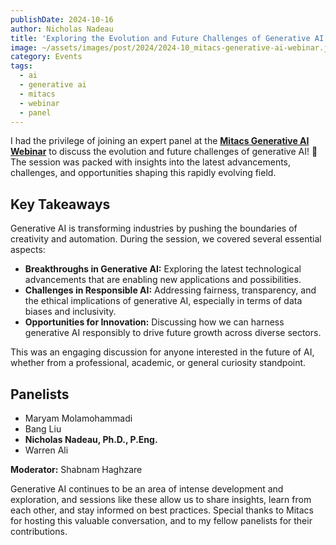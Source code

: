 ```yaml
---
publishDate: 2024-10-16
author: Nicholas Nadeau
title: 'Exploring the Evolution and Future Challenges of Generative AI'
image: ~/assets/images/post/2024/2024-10_mitacs-generative-ai-webinar.jpg
category: Events
tags:
  - ai
  - generative ai
  - mitacs
  - webinar
  - panel
---
```



I had the privilege of joining an expert panel at the [**Mitacs Generative AI Webinar**](https://www.linkedin.com/events/7250160642622414850/comments/) to discuss the evolution and future challenges of generative AI! 🧠 The session was packed with insights into the latest advancements, challenges, and opportunities shaping this rapidly evolving field.

<YouTube id="zzf_R1tgqtQ" />

## Key Takeaways

Generative AI is transforming industries by pushing the boundaries of creativity and automation. During the session, we covered several essential aspects:

- **Breakthroughs in Generative AI:** Exploring the latest technological advancements that are enabling new applications and possibilities.
- **Challenges in Responsible AI:** Addressing fairness, transparency, and the ethical implications of generative AI, especially in terms of data biases and inclusivity.
- **Opportunities for Innovation:** Discussing how we can harness generative AI responsibly to drive future growth across diverse sectors.

This was an engaging discussion for anyone interested in the future of AI, whether from a professional, academic, or general curiosity standpoint.

## Panelists

- Maryam Molamohammadi
- Bang Liu
- **Nicholas Nadeau, Ph.D., P.Eng.**
- Warren Ali

**Moderator:** Shabnam Haghzare

Generative AI continues to be an area of intense development and exploration, and sessions like these allow us to share insights, learn from each other, and stay informed on best practices. Special thanks to Mitacs for hosting this valuable conversation, and to my fellow panelists for their contributions.
